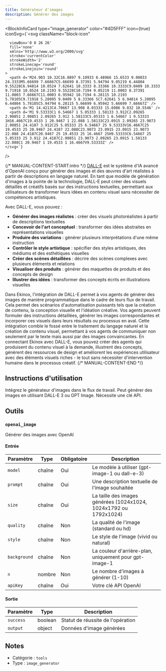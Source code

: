 ```yaml
---
title: Générateur d'images
description: Générer des images
---
```



<BlockInfoCard 
  type="image_generator"
  color="#4D5FFF"
  icon={true}
  iconSvg={`<svg className="block-icon"
      
      
      
      viewBox='0 0 26 26'
      fill='none'
      xmlns='http://www.w3.org/2000/svg'
      stroke='currentColor'
      strokeWidth='2'
      strokeLinecap='round'
      strokeLinejoin='round'
    >
      <path d='M24.903 10.32C16.0897 9.10933 8.48966 15.6533 9.00033 24.3333M5.66699 7.66667C5.66699 8.37391 5.94794 9.05219 6.44804 9.55228C6.94814 10.0524 7.62641 10.3333 8.33366 10.3333C9.0409 10.3333 9.71918 10.0524 10.2193 9.55228C10.7194 9.05219 11.0003 8.37391 11.0003 7.66667C11.0003 6.95942 10.7194 6.28115 10.2193 5.78105C9.71918 5.28095 9.0409 5 8.33366 5C7.62641 5 6.94814 5.28095 6.44804 5.78105C5.94794 6.28115 5.66699 6.95942 5.66699 7.66667Z' />
      <path d='M1 14.4213C4.70667 13.908 8.03333 15.6986 9.832 18.5546' />
      <path d='M1 9.53333C1 6.54667 1 5.05333 1.58133 3.912C2.09265 2.90851 2.90851 2.09265 3.912 1.58133C5.05333 1 6.54667 1 9.53333 1H16.4667C19.4533 1 20.9467 1 22.088 1.58133C23.0915 2.09265 23.9073 2.90851 24.4187 3.912C25 5.05333 25 6.54667 25 9.53333V16.4667C25 19.4533 25 20.9467 24.4187 22.088C23.9073 23.0915 23.0915 23.9073 22.088 24.4187C20.9467 25 19.4533 25 16.4667 25H9.53333C6.54667 25 5.05333 25 3.912 24.4187C2.90851 23.9073 2.09265 23.0915 1.58133 22.088C1 20.9467 1 19.4533 1 16.4667V9.53333Z' />
    </svg>`}
/>

{/* MANUAL-CONTENT-START:intro */}
[DALL-E](https://openai.com/dall-e-3) est le système d'IA avancé d'OpenAI conçu pour générer des images et des œuvres d'art réalistes à partir de descriptions en langage naturel. En tant que modèle de génération d'images à la pointe de la technologie, DALL-E peut créer des visuels détaillés et créatifs basés sur des instructions textuelles, permettant aux utilisateurs de transformer leurs idées en contenu visuel sans nécessiter de compétences artistiques.

Avec DALL-E, vous pouvez :

- **Générer des images réalistes** : créer des visuels photoréalistes à partir de descriptions textuelles
- **Concevoir de l'art conceptuel** : transformer des idées abstraites en représentations visuelles
- **Produire des variations** : générer plusieurs interprétations d'une même instruction
- **Contrôler le style artistique** : spécifier des styles artistiques, des médiums et des esthétiques visuelles
- **Créer des scènes détaillées** : décrire des scènes complexes avec plusieurs éléments et relations
- **Visualiser des produits** : générer des maquettes de produits et des concepts de design
- **Illustrer des idées** : transformer des concepts écrits en illustrations visuelles

Dans Ekinox, l'intégration de DALL-E permet à vos agents de générer des images de manière programmatique dans le cadre de leurs flux de travail. Cela permet des scénarios d'automatisation puissants tels que la création de contenu, la conception visuelle et l'idéation créative. Vos agents peuvent formuler des instructions détaillées, générer les images correspondantes et incorporer ces visuels dans leurs résultats ou processus en aval. Cette intégration comble le fossé entre le traitement du langage naturel et la création de contenu visuel, permettant à vos agents de communiquer non seulement par le texte mais aussi par des images convaincantes. En connectant Ekinox avec DALL-E, vous pouvez créer des agents qui produisent du contenu visuel à la demande, illustrent des concepts, génèrent des ressources de design et améliorent les expériences utilisateur avec des éléments visuels riches - le tout sans nécessiter d'intervention humaine dans le processus créatif.
{/* MANUAL-CONTENT-END */}

## Instructions d'utilisation

Intégrez le générateur d'images dans le flux de travail. Peut générer des images en utilisant DALL-E 3 ou GPT Image. Nécessite une clé API.

## Outils

### `openai_image`

Générer des images avec OpenAI

#### Entrée

| Paramètre | Type | Obligatoire | Description |
| --------- | ---- | ----------- | ----------- |
| `model` | chaîne | Oui | Le modèle à utiliser \(gpt-image-1 ou dall-e-3\) |
| `prompt` | chaîne | Oui | Une description textuelle de l'image souhaitée |
| `size` | chaîne | Oui | La taille des images générées \(1024x1024, 1024x1792 ou 1792x1024\) |
| `quality` | chaîne | Non | La qualité de l'image \(standard ou hd\) |
| `style` | chaîne | Non | Le style de l'image \(vivid ou natural\) |
| `background` | chaîne | Non | La couleur d'arrière-plan, uniquement pour gpt-image-1 |
| `n` | nombre | Non | Le nombre d'images à générer \(1-10\) |
| `apiKey` | chaîne | Oui | Votre clé API OpenAI |

#### Sortie

| Paramètre | Type | Description |
| --------- | ---- | ----------- |
| `success` | boolean | Statut de réussite de l'opération |
| `output` | object | Données d'image générées |

## Notes

- Catégorie : `tools`
- Type : `image_generator`
